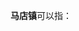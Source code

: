 '''马店镇'''可以指：
{{PRC admin/disambig|13/11/25/101/000|34/15/22/106/000|37/02/81/101/000|41/03/28/107/000}}
{{disambig|cat=三字中国镇名消歧义}}